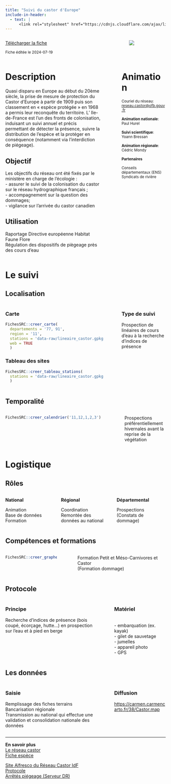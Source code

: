 ```yaml
---
title: "Suivi du castor d'Europe"
include-in-header:
  - text: |
      <link rel="stylesheet" href="https://cdnjs.cloudflare.com/ajax/libs/font-awesome/6.0.0-beta3/css/all.min.css">
---
```


:::::::::::::: {.columns}
::: {.column width="70%"}
<a href="castor.xlsx" class="btn btn-primary" download>
  <i class="fas fa-file-arrow-down"></i> Télécharger la fiche
</a>

<small>Fiche éditée le 2024-07-19</small>

:::
::: {.column width="5%"}
:::
::: {.column width="25%"}
<img src="data-raw/logo_castor.jpg" style="max-width:100%; max-height:150px; ">

:::
::::::::::::::


:::::::::::::: {.columns}
::: {.column width="65%"}
# Description

Quasi disparu en Europe au début du 20ème siècle, la prise de mesure de protection du Castor d’Europe à partir de 1909 puis son classement en « espèce protégée » en 1968 a permis leur reconquête du territoire. L’ Ile-de-France est l’un des fronts de colonisation, induisant un suivi annuel et précis permettant de détecter la présence, suivre la distribution de l’espèce et la protéger en conséquence (notamment via l’interdiction de piégeage).


## Objectif

Les objectifs du réseau ont été fixés par le ministère en charge de l’écologie :<br>- assurer le suivi de la colonisation du castor sur le réseau hydrographique français ;<br>- accompagnement sur la question des dommages;<br>- vigilance sur l'arrivée du castor canadien

## Utilisation

Raportage Directive européenne Habitat Faune Flore<br>Régulation des dispositifs de piègeage près des cours d'eau
:::
::: {.column width="5%"}
:::
::: {.column width="30%"}
# Animation
<small>
Couriel du réseau:<br><a href='mailto:reseau.castor@ofb.gouv.fr'>reseau.castor@ofb.gouv.fr</a><br><br><b>Animation nationale</b>:<br>Paul Hurel<br><br><b>Suivi scientifique</b>:<br>Yoann Bressan<br><br><b>Animation régionale</b>:<br>Cédric Mondy

<b>Partenaires</b>

Conseils départementaux (ENS)<br>Syndicats de rivière
</small>
:::
::::::::::::::

# Le suivi

## Localisation
:::::::::::::: {.columns}
::: {.column width="67%"}

::: panel-tabset
### Carte
```r
FichesSRC::creer_carte(
  departements = '77, 91',
  region = '11',
  stations = 'data-raw/lineaire_castor.gpkg',
  web = TRUE
  )
```

### Tableau des sites
```r
FichesSRC::creer_tableau_stations(
  stations = 'data-raw/lineaire_castor.gpkg'
  )
```

:::

:::
:::{.column width="3%"}
:::
:::{.column width="30%"}
### Type de suivi
Prospection de linéaires de cours d'eau à la recherche d'indices de présence
:::
::::::::::::::
## Temporalité
:::::::::::::: {.columns}
::: {.column width="67%"}


```r
FichesSRC::creer_calendrier('11,12,1,2,3')
```


:::
::: {.column width="5%"}
:::
::: {.column width="28%"}
Prospections préférentiellement hivernales avant la reprise de la végétation
:::
::::::::::::::

# Logistique

## Rôles
:::::::::::::: {.columns}
::: {.column width="33%"}
<b>National</b>

Animation<br>Base de données<br>Formation
:::
::: {.column width="33%"}
<b>Régional</b>

Coordination<br>Remontée des données au national
:::
::: {.column width="33%"}
<b>Départemental</b>

Prospections<br>(Constats de dommage)
:::
::::::::::::::

## Compétences et formations

:::::::::::::: {.columns}
::: {.column width="35%"}

```r
FichesSRC::creer_graphe_expertise('Maitrise', '1-2')
```


:::
::: {.column width="5%"}
:::
::: {.column width="60%"}
Formation Petit et Méso-Carnivores et Castor<br>(Formation dommage)
:::
::::::::::::::


## Protocole
:::::::::::::: {.columns}
::: {.column width="60%"}
### Principe

Recherche d'indices de présence (bois coupé, écorçage, hutte…) en prospection sur l'eau et à pied en berge
:::
::: {.column width="5%"}
:::
::: {.column width="35%"}
### Matériel

<br>- embarquation (ex. kayak)<br>- gilet de sauvetage<br>- jumelles<br>- appareil photo<br>- GPS
:::
::::::::::::::

## Les données

:::::::::::::: {.columns}
::: {.column width="60%"}
### Saisie

Remplissage des fiches terrains<br>Bancarisation régionale<br>Transmission au national qui effectue une validation et consolidation nationale des données
:::
::: {.column width="5%"}
:::
::: {.column width="35%"}
### Diffusion

<a href='https://carmen.carmencarto.fr/38/Castor.map'>https://carmen.carmencarto.fr/38/Castor.map</a>
:::
::::::::::::::

<hr>

<div class="card">
  <b>En savoir plus</b><br>
  <a href="https://professionnels.ofb.fr/fr/reseau-castor">Le réseau castor</a><br>
  <a href="https://professionnels.ofb.fr/fr/doc-fiches-especes/castor-deurope-castor-fiber">Fiche espèce</a><br>
  
  <a href="https://ged.ofb.fr/share/page/site/dridf-rseau-partenarial-castor/dashboard"> Site Alfresco du Réseau Castor IdF</a><br>
  <a href="https://ged.ofb.fr/share/s/giB4EPFIRPmsQZiGFeYY0A"> Protocole</a><br>
  <a href="\\ad.intra\dfs\COMMUNS\REGIONS\IDF\DR\05_CONNAISSANCE\Castor\04_ArretesPiegeage">Arrêtés piégeage (Serveur DR)</a><br>
</div>
